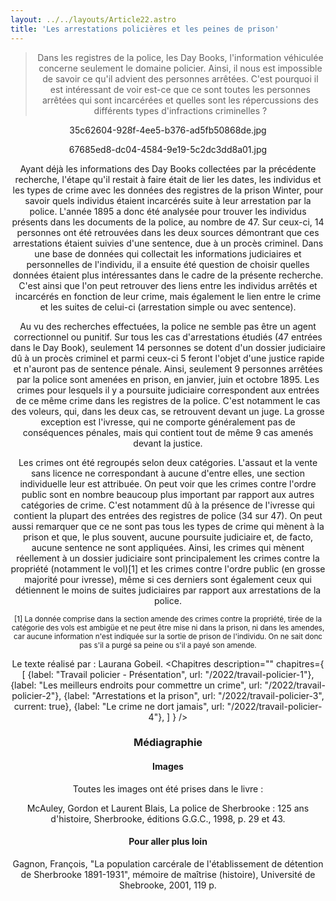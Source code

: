 ```yaml
---
layout: ../../layouts/Article22.astro
title: 'Les arrestations policières et les peines de prison'
---
```


<Header titre="Les arrestations policières et les peines de prison" image="/assets/img/photo-1605866756747-c06a83b3f6c6.avif"/>
  
<Text>
<blockquote>Dans les registres de la police, les Day Books, l'information véhiculée concerne seulement le domaine policier. Ainsi, il nous est impossible de savoir ce qu'il advient des personnes arrêtées. C'est pourquoi il est intéressant de voir est-ce que ce sont toutes les personnes arrêtées qui sont incarcérées et quelles sont les répercussions des différents types d'infractions criminelles ? </blockquote>

35c62604-928f-4ee5-b376-ad5fb50868de.jpg

67685ed8-dc04-4584-9e19-5c2dc3dd8a01.jpg

Ayant déjà les informations des Day Books collectées par la précédente recherche, l'étape qu'il restait à faire était de lier les dates, les individus et les types de crime avec les données des registres de la prison Winter, pour savoir quels individus étaient incarcérés suite à leur arrestation par la police. L'année 1895 a donc été analysée pour trouver les individus présents dans les documents de la police, au nombre de 47. Sur ceux-ci, 14 personnes ont été retrouvées dans les deux sources démontrant que ces arrestations étaient suivies d'une sentence, due à un procès criminel. Dans une base de données qui collectait les informations judiciaires et personnelles de l'individu, il a ensuite été question de choisir quelles données étaient plus intéressantes dans le cadre de la présente recherche. C'est ainsi que l'on peut retrouver des liens entre les individus arrêtés et incarcérés en fonction de leur crime, mais également le lien entre le crime et les suites de celui-ci (arrestation simple ou avec sentence).

<div class="flourish-embed flourish-chart" data-src="visualisation/12879121"><script src="https://public.flourish.studio/resources/embed.js"></script></div>

Au vu des recherches effectuées, la police ne semble pas être un agent correctionnel ou punitif. Sur tous les cas d'arrestations étudiés (47 entrées dans le Day Book), seulement 14 personnes se dotent d'un dossier judiciaire dû à un procès criminel et parmi ceux-ci 5 feront l'objet d'une justice rapide et n'auront pas de sentence pénale. Ainsi, seulement 9 personnes arrêtées par la police sont amenées en prison, en janvier, juin et octobre 1895. Les crimes pour lesquels il y a poursuite judiciaire correspondent aux entrées de ce même crime dans les registres de la police. C'est notamment le cas des voleurs, qui, dans les deux cas, se retrouvent devant un juge. La grosse exception est l'ivresse, qui ne comporte généralement pas de conséquences pénales, mais qui contient tout de même 9 cas amenés devant la justice.

<div class="flourish-embed flourish-chart" data-src="visualisation/12879137"><script src="https://public.flourish.studio/resources/embed.js"></script></div>

Les crimes ont été regroupés selon deux catégories. L'assaut et la vente sans licence ne correspondant à aucune d'entre elles, une section individuelle leur est attribuée. On peut voir que les crimes contre l'ordre public sont en nombre beaucoup plus important par rapport aux autres catégories de crime. C'est notamment dû à la présence de l'ivresse qui contient la plupart des entrées des registres de police (34 sur 47). On peut aussi remarquer que ce ne sont pas tous les types de crime qui mènent à la prison et que, le plus souvent, aucune poursuite judiciaire et, de facto, aucune sentence ne sont appliquées. Ainsi, les crimes qui mènent réellement à un dossier judiciaire sont principalement les crimes contre la propriété (notamment le vol)[1] et les crimes contre l'ordre public (en grosse majorité pour ivresse), même si ces derniers sont également ceux qui détiennent le moins de suites judiciaires par rapport aux arrestations de la police.

<small>[1] La donnée comprise dans la section amende des crimes contre la propriété, tirée de la catégorie des vols est ambigüe et ne peut être mise ni dans la prison, ni dans les amendes, car aucune information n'est indiquée sur la sortie de prison de l'individu. On ne sait donc pas s'il a purgé sa peine ou s'il a payé son amende.</small>

Le texte réalisé par : Laurana Gobeil.
</Text>
<Chapitres 
  description=""
  chapitres={
    [
      {label: "Travail policier - Présentation", url: "/2022/travail-policier-1"},
      {label: "Les meilleurs endroits pour commettre un crime", url: "/2022/travail-policier-2"},
      {label: "Arrestations et la prison", url: "/2022/travail-policier-3", current: true},
      {label: "Le crime ne dort jamais", url: "/2022/travail-policier-4"},
    ]
  }
/>

<div class="p-24 py-12 text-sm bg-gray-400">
  <h3>Médiagraphie</h3>
<h4>Images</h4>
Toutes les images ont été prises dans le livre :

McAuley, Gordon et Laurent Blais, La police de Sherbrooke : 125 ans d'histoire, Sherbrooke, éditions G.G.C., 1998, p. 29 et 43.

<h4>Pour aller plus loin</h4>
Gagnon, François, "La population carcérale de l'établissement de détention de Sherbrooke 1891-1931", mémoire de maîtrise (histoire), Université de Shebrooke, 2001, 119 p.

</div>